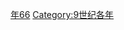 {{Catnav|頁面分類|历史|歷史時代|年|前9世纪各年}}
{{Commons category|866}}

[[Category:800年代|年66]]
[[Category:9世纪各年|Category:9世纪各年]]